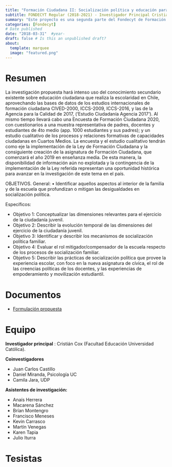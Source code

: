 ```yaml
---
title: "Formación Ciudadana II: Socialización política y educación para la ciudadanía - El rol de la familia y de la escuela. "
subtitle: FONDECYT Regular (2018-2021) - Investigador Principal Cristián Cox
summary: "Este proyecto es una segunda parte del Fondecyt de Formación Ciudadana (I), también junto a Cristián Cox (Investigador Principal) y Daniel Miranda, y se suma Camila Jara. Se desarrollauna Encuesta Panel de Formación Ciudadana (PACES), con cuestionarios a una muestra representativa de padres, docentes y estudiantes de enseñanza media"
categories: [Fondecyt]
# Date published
date: "2018-03-31"  #year-
draft: false # Is this an unpublished draft?
about:
  template: marquee
  image: "featured.png"  
---
```

# Resumen

La investigación propuesta hará intenso uso del conocimiento secundario existente sobre educación ciudadana que realiza la escolaridad en Chile, aprovechando las bases de datos de los estudios internacionales de formación ciudadana CIVED-2000, ICCS-2009, ICCS-2016, y las de la Agencia para la Calidad de 2017, (‘Estudio Ciudadanía Agencia 2017’). Al mismo tiempo llevará cabo una Encuesta de Formación Ciudadana 2020, con cuestionarios a una muestra representativa de padres, docentes y estudiantes de 4to medio (app. 1000 estudiantes y sus padres); y un estudio cualitativo de los procesos y relaciones formativas de capacidades ciudadanas en Cuartos Medios. La encuesta y el estudio cualitativo tendrán como eje la implementación de la Ley de Formación Ciudadana y la consiguiente creación de la asignatura de Formación Ciudadana, que comenzará el año 2019 en enseñanza media. De esta manera, la disponibilidad de información aún no explotada y la contingencia de la implementación de la Ley referida representan una oportunidad histórica para avanzar en la investigación de este tema en el país.

OBJETIVOS.
General:
• Identificar aquellos aspectos al interior de la familia y de la escuela que profundizan o mitigan las desigualdades en socialización política.

Específicos:

- Objetivo 1: Conceptualizar las dimensiones relevantes para el ejercicio de la ciudadanía juvenil.
- Objetivo 2: Describir la evolución temporal de las dimensiones del ejercicio de la ciudadanía juvenil.
- Objetivo 3: Identificar y describir los mecanismos de socialización política familiar.
- Objetivo 4: Evaluar el rol mitigador/compensador de la escuela respecto de los procesos de
socialización familiar.
- Objetivo 5: Describir las prácticas de socialización política que provee la experiencia escolar, con foco
en la nueva asignatura de cívica, el rol de las creencias políticas de los docentes, y las experiencias
de empoderamiento y movilización estudiantil.

# Documentos
 
- [Formulación propuesta](formulacion-ciudadania2.pdf)


# Equipo

**Investigador principal** : Cristián Cox (Facultad Educación Universidad Católica).

**Coinvestigadores**

- Juan Carlos Castillo
- Daniel Miranda, Psicología UC
- Camila Jara, UDP

**Asistentes de investigación:**

- Anaís Herrera
- Macarena Sánchez
- Brían Montengro
- Francisco Meneses
- Kevin Carrasco
- Martín Venegas
- Karen Tapia
- Julio Iturra

# Tesistas
